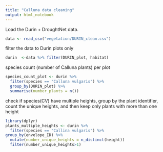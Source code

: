 ```yaml
---
title: "Calluna data cleaning"
output: html_notebook
---
```



Load the Durin + DroughtNet data.

```r
data <- read_csv("vegetation/DURIN_clean.csv")

```

filter the data to Durin plots only
```r
durin  <-data %>% filter(DURIN_plot, habitat)
```


species count (number of Calluna plants) per plot
```r
species_count_plot <- durin %>%
  filter(species == "Calluna vulgaris") %>%
  group_by(DURIN_plot) %>%
  summarise(number_plants = n())
```


check if species(CV) have multiple heights,
group by the plant identifier, count the unique heights, and then keep only plants with more than one height
```r
library(dplyr)
plants_multiple_heights <- durin %>%
  filter(species == "Callina vulgaris") %>%
group_by(envelope_ID) %>%
  mutate(number_unique_heights = n_distinct(height))
  filter(number_unique_heights>1)
```
